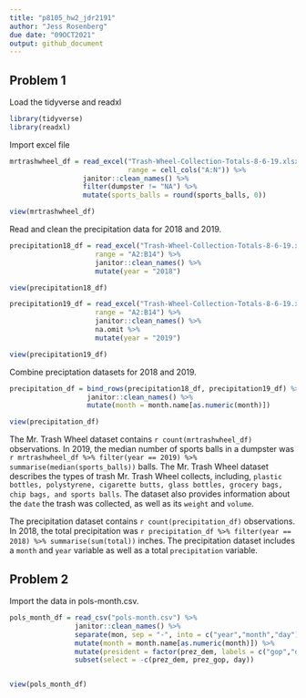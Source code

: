 ```yaml
---
title: "p8105_hw2_jdr2191"
author: "Jess Rosenberg"
due date: "09OCT2021"
output: github_document
---
```


## Problem 1

Load the tidyverse and readxl
```r
library(tidyverse)
library(readxl)
```

Import excel file
```r
mrtrashwheel_df = read_excel("Trash-Wheel-Collection-Totals-8-6-19.xlsx", sheet = "Mr. Trash Wheel",
                             range = cell_cols("A:N")) %>%
                  janitor::clean_names() %>%
                  filter(dumpster != "NA") %>%
                  mutate(sports_balls = round(sports_balls, 0))

view(mrtrashwheel_df)
```

Read and clean the precipitation data for 2018 and 2019.
```r
precipitation18_df = read_excel("Trash-Wheel-Collection-Totals-8-6-19.xlsx",sheet = "2018 Precipitation",
                     range = "A2:B14") %>%
                     janitor::clean_names() %>%
                     mutate(year = "2018")

view(precipitation18_df)

precipitation19_df = read_excel("Trash-Wheel-Collection-Totals-8-6-19.xlsx",sheet = "2019 Precipitation",
                     range = "A2:B14") %>%
                     janitor::clean_names() %>%
                     na.omit %>%
                     mutate(year = "2019") 

view(precipitation19_df)
```

Combine preciptation datasets for 2018 and 2019.
```r
precipitation_df = bind_rows(precipitation18_df, precipitation19_df) %>%
                   janitor::clean_names() %>%
                   mutate(month = month.name[as.numeric(month)])

view(precipitation_df)
```

The Mr. Trash Wheel dataset contains `r count(mrtrashwheel_df)` observations. In 2019, the median number of sports balls in a dumpster was  `r mrtrashwheel_df %>% filter(year == 2019) %>% summarise(median(sports_balls))` balls. The Mr. Trash Wheel dataset describes the types of trash Mr. Trash Wheel collects, including, `plastic bottles, polystyrene, cigarette butts, glass bottles, grocery bags, chip bags, and sports balls`. The dataset also provides information about the `date` the trash was collected, as well as its `weight` and `volume`.

The precipitation dataset contains `r count(precipitation_df)` observations. In 2018, the total precipitation was `r precipitation_df %>% filter(year == 2018) %>% summarise(sum(total))` inches. The precipitation dataset includes a `month` and `year` variable as well as a total `precipitation` variable.

## Problem 2

Import the data in pols-month.csv.
```r
pols_month_df = read_csv("pols-month.csv") %>%
                janitor::clean_names() %>%
                separate(mon, sep = "-", into = c("year","month","day"), convert = TRUE) %>%
                mutate(month = month.name[as.numeric(month)]) %>%
                mutate(president = factor(prez_dem, labels = c("gop","dem"))) %>%
                subset(select = -c(prez_dem, prez_gop, day))


view(pols_month_df)
```


